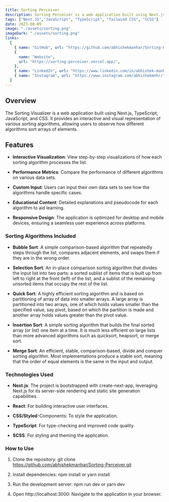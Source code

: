 ```yaml
---
title: Sorting Perceiver
description: Sorting Perceiver is a web application built using Next.js, designed to illustrate and compare the functionalities of various sorting algorithms. The project serves as an educational tool to help users understand how different sorting techniques work and their efficiencies.
tags: ["Next.JS","JavaScript", "TypeScript", "Tailwind CSS", "SCSS"]
date: 2023-08-09
image: "./assets/sorting.png"
imageDark: "./assets/sorting.png"
links:
  [
    { name: "GitHub", url: "https://github.com/abhishekmanhar/Sorting-Perceiver" },
    {
      name: "Website",
      url: "https://sorting-perceiver.vercel.app/",
    },
    { name: "LinkedIn", url: "https://www.linkedin.com/in/abhishek-manhar-developer/" },
    { name: "Instagram", url: "https://www.instagram.com/abhishekmnhr/" },
  ]
---
```


<Callout>

## Overview
The Sorting Visualizer is a web application built using Next.js, TypeScript, JavaScript, and CSS. It provides an interactive and visual representation of various sorting algorithms, allowing users to observe how different algorithms sort arrays of elements.

</Callout>

## Features

- **Interactive Visualization**: View step-by-step visualizations of how each sorting algorithm processes the list.

- **Performance Metrics**: Compare the performance of different algorithms on various data sets.

- **Custom Input**: Users can input their own data sets to see how the algorithms handle specific cases.

- **Educational Content**: Detailed explanations and pseudocode for each algorithm to aid learning.

- **Responsive Design**: The application is optimized for desktop and mobile devices, ensuring a seamless user experience across platforms.

### Sorting Algorithms Included

- **Bubble Sort**: A simple comparison-based algorithm that repeatedly steps through the list, compares adjacent elements, and swaps them if they are in the wrong order.

- **Selection Sort**: An in-place comparison sorting algorithm that divides the input list into two parts: a sorted sublist of items that is built up from left to right at the front (left) of the list, and a sublist of the remaining unsorted items that occupy the rest of the list.

- **Quick Sort**: A highly efficient sorting algorithm and is based on partitioning of array of data into smaller arrays. A large array is partitioned into two arrays, one of which holds values smaller than the specified value, say pivot, based on which the partition is made and another array holds values greater than the pivot value.

- **Insertion Sort**: A simple sorting algorithm that builds the final sorted array (or list) one item at a time. It is much less efficient on large lists than more advanced algorithms such as quicksort, heapsort, or merge sort.

- **Merge Sort**: An efficient, stable, comparison-based, divide and conquer sorting algorithm. Most implementations produce a stable sort, meaning that the order of equal elements is the same in the input and output.


### Technologies Used

- **Next.js**: The project is bootstrapped with create-next-app, leveraging Next.js for its server-side rendering and static site generation capabilities.

- **React**: For building interactive user interfaces.

- **CSS/Styled**-Components: To style the application.

- **TypeScript**: For type-checking and improved code quality.

- **SCSS**: For styling and theming the application.

### How to Use

1. Clone the repository: git clone https://github.com/abhishekmanhar/Sorting-Perceiver.git

2. Install dependencies: npm install or yarn install

3. Run the development server: npm run dev or yarn dev

4. Open http://localhost:3000: Navigate to the application in your browser.